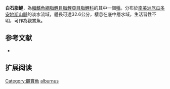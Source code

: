 {{Speciesbox
| status = NE
| genus = Brycon
| species = alburnus
| authority = [[Günther|Günther]], 1860
| synonyms = *''Chalceus alburnus''<br /><small>Günther, 1860</small>
*''Brycon acutus''<br /><small>Böhlke, 1958</small>
}}
'''白石脂鯉'''，為[[輻鰭魚綱|輻鰭魚綱]][[脂鯉目|脂鯉目]][[脂鯉亞目|脂鯉亞目]][[脂鯉科|脂鯉科]]的其中一個[[種|種]]。分布於[[南美洲|南美洲]][[厄瓜多|厄瓜多]][[安地斯山脈|安地斯山脈]]的淡水流域，體長可達32.6公分，棲息在底中層水域，生活習性不明，可作為觀賞魚。

==参考文献==
{{refbegin}}
*{{FishBase_species|genus=Brycon|species=alburnus |year=2013|month=10}}
{{refend}}

== 扩展阅读 ==
{{refbegin}}
{{wikispecies-inline|Brycon alburnus |白石脂鯉}}
{{refend}}
{{Taxonbar|from=Q5586962}}

[[Category:觀賞魚|Category:觀賞魚]]
[[Category:石脂鯉屬|alburnus]]


{{魚類小作品}}